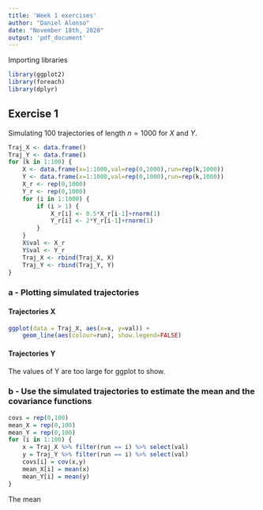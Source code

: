 ```yaml
---
title: 'Week 1 exercises'
author: "Daniel Alonso"
date: "November 18th, 2020"
output: 'pdf_document'
---
```


Importing libraries

```r
library(ggplot2)
library(foreach)
library(dplyr)
```


## Exercise 1

Simulating 100 trajectories of length $n = 1000$ for $X$ and $Y$.

```r
Traj_X <- data.frame()
Traj_Y <- data.frame()
for (k in 1:100) {
    X <- data.frame(x=1:1000,val=rep(0,1000),run=rep(k,1000))
    Y <- data.frame(x=1:1000,val=rep(0,1000),run=rep(k,1000))
    X_r <- rep(0,1000)
    Y_r <- rep(0,1000)
    for (i in 1:1000) {
        if (i > 1) {
            X_r[i] <- 0.5*X_r[i-1]+rnorm(1)
            Y_r[i] <- 2*Y_r[i-1]+rnorm(1)
        }
    }
    X$val <- X_r
    Y$val <- Y_r
    Traj_X <- rbind(Traj_X, X)
    Traj_Y <- rbind(Traj_Y, Y)
}
```

\newpage

### a - Plotting simulated trajectories

#### Trajectories X

```r
ggplot(data = Traj_X, aes(x=x, y=val)) + 
    geom_line(aes(colour=run), show.legend=FALSE)
```

#### Trajectories Y

The values of Y are too large for ggplot to show. 

### b - Use the simulated trajectories to estimate the mean and the covariance functions

```r
covs = rep(0,100)
mean_X = rep(0,100)
mean_Y = rep(0,100)
for (i in 1:100) {
    x = Traj_X %>% filter(run == i) %>% select(val)
    y = Traj_Y %>% filter(run == i) %>% select(val)
    covs[i] = cov(x,y)
    mean_X[i] = mean(x)
    mean_Y[i] = mean(y)
}
```

The mean 
